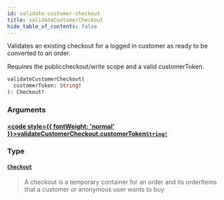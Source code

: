 ```yaml
---
id: validate-customer-checkout
title: validateCustomerCheckout
hide_table_of_contents: false
---
```








Validates an existing checkout for a logged in customer as ready to be converted to an order.

Requires the publiccheckout/write scope and a valid customerToken.

```graphql
validateCustomerCheckout(
  customerToken: String!
): Checkout!
```


### Arguments

#### [<code style={{ fontWeight: 'normal' }}>validateCustomerCheckout.<b>customerToken</b></code>](#)<Bullet />[`String!`](/demand/api/graphql-storefront/reference/scalars/string) <Badge class="secondary" text="non-null"/> <Badge class="secondary" text="scalar"/>
> 
> 

### Type

#### [`Checkout`](/demand/api/graphql-storefront/reference/objects/checkout) <Badge class="secondary" text="object"/>
> A checkout is a temporary container for an order and its orderItems that a customer or anonymous user wants to buy
> 






